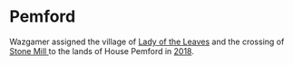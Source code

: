 
# Pemford

<ProjectDetails
  floatRight
  region="Riverlands"
  house="House Pemford"
  type="Keep"
  status="Not Started"
  warp="/warp pemford"
  projectLead=""
  dateStarted="Invalid Date"
  dateCompleted="Invalid Date"
/>

Wazgamer assigned the village of [Lady of the Leaves](https://awoiaf.westeros.org/index.php/Lady_of_the_Leaves) and the crossing of [Stone Mill ](https://awoiaf.westeros.org/index.php/Stone_Mill)to the lands of House Pemford in [2018](http://forum.westeroscraft.com/threads/discussion-of-re-organising-projects-for-list-of-projects-document.1186/post-5172).